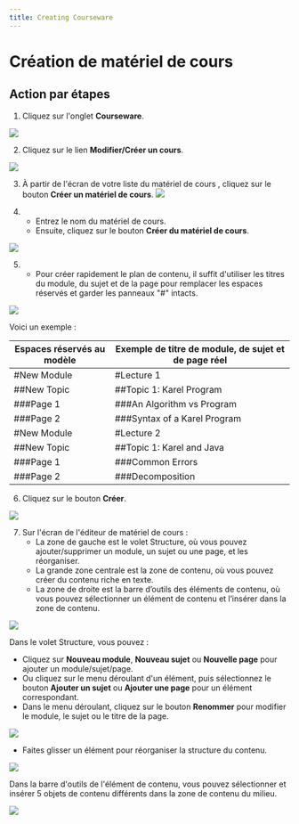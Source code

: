 ```yaml
--- 
title: Creating Courseware
--- 
```




# Création de matériel de cours 
 
 ## Action par étapes 
 1. Cliquez sur l'onglet **Courseware**. 
 
 ![]( /img/ulearning/teacher/prepare04.png) 
 
 2. Cliquez sur le lien **Modifier/Créer un cours**. 
 
 ![]( /img/ulearning/teacher/prepare05.png) 
 
 3. À partir de l'écran de votre liste du matériel de cours  , cliquez sur le bouton **Créer un matériel de cours**. 
 ![]( /img/ulearning/teacher/prepare06.png) 
 
 4. - Entrez le nom du matériel de cours. 
    - Ensuite, cliquez sur le bouton **Créer du matériel de cours**. 
 
 ![]( /img/ulearning/teacher/prepare07.png) 
 
 5. - Pour créer rapidement le plan de contenu, il suffit d'utiliser les titres du module, du sujet et de la page pour remplacer les espaces réservés et garder les panneaux "#" intacts.

![](/img/ulearning/teacher/prepare08.png)

   Voici un exemple : 

   Espaces réservés au modèle | Exemple de titre de module, de sujet et de page réel
   --- | ---
   #New Module | #Lecture 1
   ##New Topic | ##Topic 1: Karel Program
   ###Page 1 | ###An Algorithm vs Program
   ###Page 2 | ###Syntax of a Karel Program
   #New Module | #Lecture 2
   ##New Topic | ##Topic 1: Karel and Java
   ###Page 1 | ###Common Errors
   ###Page 2 | ###Decomposition

6. Cliquez sur le bouton **Créer**. 
 
 ![]( /img/ulearning/teacher/prepare09.png) 
 
 7. Sur l'écran de l'éditeur de matériel de cours  : 
    - La zone de gauche est le volet Structure, où vous pouvez ajouter/supprimer un module, un sujet ou une page, et les réorganiser.
    - La grande zone centrale est la zone de contenu, où vous pouvez créer du contenu riche en texte.
    - La zone de droite est la barre d’outils des éléments de contenu, où vous pouvez sélectionner un élément de contenu et l’insérer dans la zone de contenu.
 
 ![]( /img/ulearning/teacher/prepare10.png) 
 
 Dans le volet Structure, vous pouvez : 
 - Cliquez sur **Nouveau module**, **Nouveau sujet** ou **Nouvelle page** pour ajouter un module/sujet/page. 
 - Ou cliquez sur le menu déroulant d'un élément, puis sélectionnez le bouton **Ajouter un sujet** ou **Ajouter une page** pour un élément correspondant. 
 - Dans le menu déroulant, cliquez sur le bouton **Renommer** pour modifier le module, le sujet ou le titre de la page. 
 
 ![]( /img/ulearning/teacher/prepare11.png) 
 
 - Faites glisser un élément pour réorganiser la structure du contenu. 
 
 ![]( /img/ulearning/teacher/prepare12.png) 
 
 Dans la barre d'outils de l'élément de contenu, vous pouvez sélectionner et insérer 5 objets de contenu différents dans la zone de contenu du milieu. 
 
 ![]( /img/ulearning/teacher/prepare13.png)
